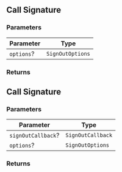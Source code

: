 ## Call Signature

### Parameters

| Parameter  | Type             |
| ---------- | ---------------- |
| `options`? | `SignOutOptions` |

### Returns

## Call Signature

### Parameters

| Parameter          | Type              |
| ------------------ | ----------------- |
| `signOutCallback`? | `SignOutCallback` |
| `options`?         | `SignOutOptions`  |

### Returns
